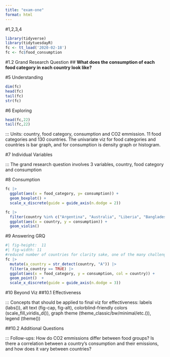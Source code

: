 ```yaml
---
title: "exam-one"
format: html
---
```


#1,2,3,4

```r
library(tidyverse)
library(tidytuesdayR)
fc <- tt_load('2020-02-18')
fc <- fc$food_consumption
```

#1.2 Grand Research Question
## **What does the consumption of each food category in each country look like?**

#5 Understanding
```r
dim(fc)
head(fc)
tail(fc)
str(fc)
```

#6 Exploring
```r
head(fc,22)
tail(fc,22)
```
::: Units: country, food category, consumption and CO2 emmission. 11 food categories and 130 countries. The univariate viz for food categories and countries is bar graph, and for consumption is density graph or histogram.


#7 Individual Variables

::: The grand research question involves 3 variables, country, food category and consumption


#8 Consumption
```r
fc |> 
  ggplot(aes(x = food_category, y= consumption)) +
  geom_boxplot() +
  scale_x_discrete(guide = guide_axis(n.dodge = 2))
```

```r
fc |>
  filter(country %in% c("Argentina", "Australia", "Liberia", "Bangladesh")) |>
  ggplot(aes(x = country, y = consumption)) +
  geom_violin()
```

#9 Answering GRQ
```r
#| fig-height:  11
#| fig-width: 11
#reduced number of countries for clarity sake, one of the many challenges with this dataset
fc |>
  mutate(a_country = str_detect(country, "A")) |>
  filter(a_country == TRUE) |>
  ggplot(aes(x = food_category, y = consumption, col = country)) +
  geom_point()  +
  scale_x_discrete(guide = guide_axis(n.dodge = 3))
```

#10 Beyond Viz
##10.1 Effectiveness

::: Concepts that should be applied to final viz for effectiveness: labels (labs()), alt text (fig-cap, fig-alt), colorblind-friendly colors (scale_fill_viridis_d()), graph theme (theme_classic/bw/minimal/etc.()), legend (theme())

##10.2 Additional Questions

::: Follow-ups: How do CO2 emmissions differ between food groups? Is there a correlation between a country's consumption and their emissions, and how does it vary between countries?

